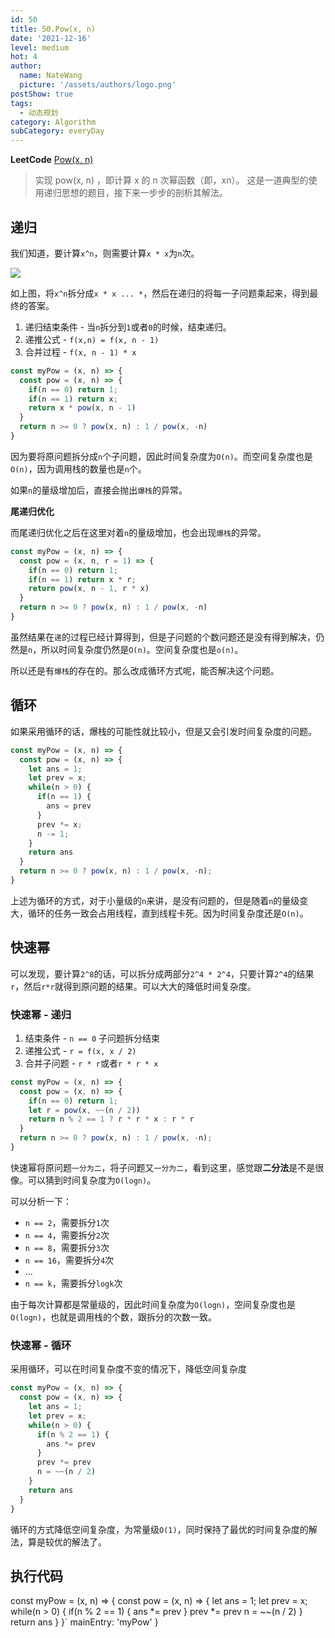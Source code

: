 ```yaml
---
id: 50
title: 50.Pow(x, n)
date: '2021-12-16'
level: medium
hot: 4
author:
  name: NateWang
  picture: '/assets/authors/logo.png'
postShow: true
tags:
  - 动态规划
category: Algorithm
subCategory: everyDay
---
```



**LeetCode** [Pow(x, n)](https://leetcode-cn.com/problems/powx-n/)


> 实现 pow(x, n) ，即计算 x 的 n 次幂函数（即，xn）。
> 这是一道典型的使用递归思想的题目，接下来一步步的剖析其解法。

## 递归

我们知道，要计算`x^n`，则需要计算`x * x`为`n`次。

![](https://cdn.jsdelivr.net/gh/Wangbaoqi/blogImgs@master/nateImgs/algorithm/recursion/pow1.png)

如上图，将`x^n`拆分成`x * x ... *`，然后在递归的将每一子问题乘起来，得到最终的答案。

1. 递归结束条件 - 当`n`拆分到`1`或者`0`的时候，结束递归。
2. 递推公式 - `f(x,n) = f(x, n - 1)`
3. 合并过程 - `f(x, n - 1) * x`

```js
const myPow = (x, n) => {
  const pow = (x, n) => {
    if(n == 0) return 1;
    if(n == 1) return x;
    return x * pow(x, n - 1)
  }
  return n >= 0 ? pow(x, n) : 1 / pow(x, -n)
}
```

因为要将原问题拆分成`n`个子问题，因此时间复杂度为`O(n)`。而空间复杂度也是`O(n)`，因为调用栈的数量也是`n`个。

如果`n`的量级增加后，直接会抛出`爆栈`的异常。

**尾递归优化**

而尾递归优化之后在这里对着`n`的量级增加，也会出现`爆栈`的异常。

```js
const myPow = (x, n) => {
  const pow = (x, n, r = 1) => {
    if(n == 0) return 1;
    if(n == 1) return x * r;
    return pow(x, n - 1, r * x)
  }
  return n >= 0 ? pow(x, n) : 1 / pow(x, -n)
}
```

虽然结果在`递`的过程已经计算得到，但是子问题的个数问题还是没有得到解决，仍然是`n`，所以时间复杂度仍然是`O(n)`。空间复杂度也是`o(n)`。

所以还是有`爆栈`的存在的。那么改成循环方式呢，能否解决这个问题。

## 循环

如果采用循环的话，爆栈的可能性就比较小，但是又会引发时间复杂度的问题。

```js
const myPow = (x, n) => {
  const pow = (x, n) => {
    let ans = 1;
    let prev = x;
    while(n > 0) {
      if(n == 1) {
        ans = prev
      }
      prev *= x;
      n -= 1;
    }
    return ans
  }
  return n >= 0 ? pow(x, n) : 1 / pow(x, -n);
}
```

上述为循环的方式，对于小量级的`n`来讲，是没有问题的，但是随着`n`的量级变大，循环的任务一致会占用线程，直到线程卡死。因为时间复杂度还是`O(n)`。

## 快速幂

可以发现，要计算`2^8`的话，可以拆分成两部分`2^4 * 2^4`，只要计算`2^4`的结果`r`，然后`r*r`就得到原问题的结果。可以大大的降低时间复杂度。

### 快速幂 - 递归

1. 结束条件 - `n == 0` 子问题拆分结束
2. 递推公式 - `r = f(x, x / 2)`
3. 合并子问题 - `r * r`或者`r * r * x`

```js
const myPow = (x, n) => {
  const pow = (x, n) => {
    if(n == 0) return 1;
    let r = pow(x, ~~(n / 2))
    return n % 2 == 1 ? r * r * x : r * r
  }
  return n >= 0 ? pow(x, n) : 1 / pow(x, -n);
}
```

快速幂将原问题`一分为二`，将子问题又`一分为二`，看到这里，感觉跟**二分法**是不是很像。可以猜到时间复杂度为`O(logn)`。

可以分析一下：

* `n == 2`，需要拆分`1`次
* `n == 4`，需要拆分`2`次
* `n == 8`，需要拆分`3`次
* `n == 16`，需要拆分`4`次
* ...
* `n == k`，需要拆分`logk`次

由于每次计算都是常量级的，因此时间复杂度为`O(logn)`，空间复杂度也是`O(logn)`，也就是调用栈的个数，跟拆分的次数一致。

### 快速幂 - 循环

采用循环，可以在时间复杂度不变的情况下，降低空间复杂度

```js
const myPow = (x, n) => {
  const pow = (x, n) => {
    let ans = 1;
    let prev = x;
    while(n > 0) {
      if(n % 2 == 1) {
        ans *= prev
      }
      prev *= prev
      n = ~~(n / 2)
    }
    return ans
  }
}
```

循环的方式降低空间复杂度，为常量级`O(1)`，同时保持了最优的时间复杂度的解法，算是较优的解法了。


## 执行代码

const myPow = (x, n) => {
  const pow = (x, n) => {
    let ans = 1;
    let prev = x;
    while(n > 0) {
      if(n % 2 == 1) {
        ans *= prev
      }
      prev *= prev
      n = ~~(n / 2)
    }
    return ans
  }
}`
  mainEntry: 'myPow'
}

<PlayGround js={js} mode='algo' options={options}/> 
